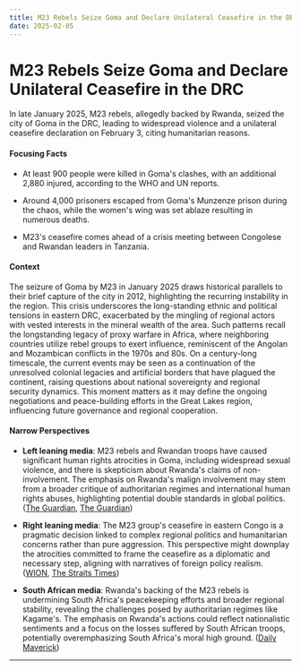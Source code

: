 ```yaml
---
title: M23 Rebels Seize Goma and Declare Unilateral Ceasefire in the DRC
date: 2025-02-05
---
```


# M23 Rebels Seize Goma and Declare Unilateral Ceasefire in the DRC

In late January 2025, M23 rebels, allegedly backed by Rwanda, seized the city of Goma in the DRC, leading to widespread violence and a unilateral ceasefire declaration on February 3, citing humanitarian reasons.

#### Focusing Facts

- At least 900 people were killed in Goma's clashes, with an additional 2,880 injured, according to the WHO and UN reports.

- Around 4,000 prisoners escaped from Goma's Munzenze prison during the chaos, while the women's wing was set ablaze resulting in numerous deaths.

- M23's ceasefire comes ahead of a crisis meeting between Congolese and Rwandan leaders in Tanzania.

#### Context

The seizure of Goma by M23 in January 2025 draws historical parallels to their brief capture of the city in 2012, highlighting the recurring instability in the region. This crisis underscores the long-standing ethnic and political tensions in eastern DRC, exacerbated by the mingling of regional actors with vested interests in the mineral wealth of the area. Such patterns recall the longstanding legacy of proxy warfare in Africa, where neighboring countries utilize rebel groups to exert influence, reminiscent of the Angolan and Mozambican conflicts in the 1970s and 80s. On a century-long timescale, the current events may be seen as a continuation of the unresolved colonial legacies and artificial borders that have plagued the continent, raising questions about national sovereignty and regional security dynamics. This moment matters as it may define the ongoing negotiations and peace-building efforts in the Great Lakes region, influencing future governance and regional cooperation.

#### Narrow Perspectives

- **Left leaning media**: M23 rebels and Rwandan troops have caused significant human rights atrocities in Goma, including widespread sexual violence, and there is skepticism about Rwanda's claims of non-involvement. The emphasis on Rwanda's malign involvement may stem from a broader critique of authoritarian regimes and international human rights abuses, highlighting potential double standards in global politics. ([The Guardian](https://www.theguardian.com/world/2025/feb/05/democratic-republic-congo-goma-women-raped-burned-death-prison-m23-rebels-rwanda), [The Guardian](https://www.theguardian.com/world/2025/feb/04/rwandan-backed-rebel-group-m23-declares-unilateral-ceasefire-in-drc))

- **Right leaning media**: The M23 group's ceasefire in eastern Congo is a pragmatic decision linked to complex regional politics and humanitarian concerns rather than pure aggression. This perspective might downplay the atrocities committed to frame the ceasefire as a diplomatic and necessary step, aligning with narratives of foreign policy realism. ([WION](https://www.wionews.com/world/rwandan-backed-m23-declares-ceasefire-in-drc-for-humanitarian-reasons-8690972), [The Straits Times](https://www.straitstimes.com/world/uganda-sends-1000-more-soldiers-to-east-congo-near-conflict-sources-say))

- **South African media**: Rwanda's backing of the M23 rebels is undermining South Africa's peacekeeping efforts and broader regional stability, revealing the challenges posed by authoritarian regimes like Kagame's. The emphasis on Rwanda's actions could reflect nationalistic sentiments and a focus on the losses suffered by South African troops, potentially overemphasizing South Africa's moral high ground. ([Daily Maverick](https://www.dailymaverick.co.za/article/2025-02-02-how-sas-democratic-society-weakens-ramaphosas-hand-against-rwandan-dictatorship/))

---
